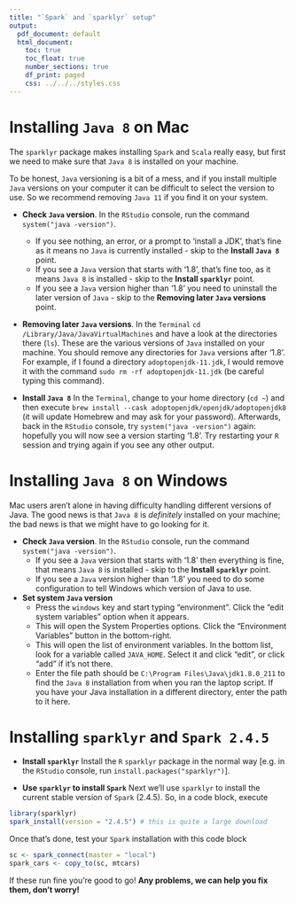 ```yaml
---
title: "`Spark` and `sparklyr` setup"
output:
  pdf_document: default
  html_document:
    toc: true
    toc_float: true
    number_sections: true
    df_print: paged
    css: ../../../styles.css
---
```



# Installing `Java 8` on Mac

The `sparklyr` package makes installing `Spark` and `Scala` really easy, but first we need to make sure that `Java 8` is installed on your machine.

To be honest, `Java` versioning is a bit of a mess, and if you install multiple `Java` versions on your computer it can be difficult to select the version to use. So we recommend removing `Java 11` if you find it on your system.

* **Check `Java` version**. In the `RStudio` console, run the command `system("java -version")`. 
  - If you see nothing, an error, or a prompt to 'install a JDK', that's fine as it means no `Java` is currently installed - skip to the **Install `Java 8`** point. 
  - If you see a `Java` version that starts with '1.8', that's fine too, as it means `Java 8` is installed - skip to the **Install `sparklyr`** point. 
  - If you see a `Java` version higher than '1.8' you need to uninstall the later version of `Java` - skip to the **Removing later `Java` versions** point.


* **Removing later `Java` versions**. In the `Terminal` `cd /Library/Java/JavaVirtualMachines` and have a look at the directories there (`ls`). These are the various versions of `Java` installed on your machine. You should remove any directories for `Java` versions after '1.8'. For example, if I found a directory `adoptopenjdk-11.jdk`, I would remove it with the command `sudo rm -rf adoptopenjdk-11.jdk` (be careful typing this command). 


* **Install `Java 8`** In the `Terminal`, change to your home directory (`cd ~`) and then execute `brew install --cask adoptopenjdk/openjdk/adoptopenjdk8` (it will update Homebrew and may ask for your password). Afterwards, back in the `RStudio` console, try `system("java -version")` again: hopefully you will now see a version starting '1.8'. Try restarting your `R` session and trying again if you see any other output. 



# Installing `Java 8` on Windows

Mac users aren't alone in having difficulty handling different versions of Java. The good news is that `Java 8` is *definitely* installed on your machine; the bad news is that we might have to go looking for it. 

* **Check `Java` version**. In the `RStudio` console, run the command `system("java -version")`.
  - If you see a `Java` version that starts with '1.8' then everything is fine, that means `Java 8` is installed - skip to the **Install `sparklyr`** point. 
  - If you see a `Java` version higher than '1.8' you need to do some configuration to tell Windows which version of Java to use.
  
* **Set system `Java` version**
  - Press the `windows` key and start typing "environment". Click the "edit system variables" option when it appears.
  - This will open the System Properties options. Click the "Environment Variables" button in the bottom-right.
  - This will open the list of environment variables. In the bottom list, look for a variable called `JAVA_HOME`. Select it and click "edit", or click "add" if it's not there.
  - Enter the file path should be `C:\Program Files\Java\jdk1.8.0_211` to find the `Java 8` installation from when you ran the laptop script. If you have your Java installation in a different directory, enter the path to it here. 



# Installing `sparklyr` and `Spark 2.4.5`

* **Install `sparklyr`** Install the `R` `sparklyr` package in the normal way [e.g. in the `RStudio` console, run `install.packages("sparklyr")`].


* **Use `sparklyr` to install `Spark`** Next we'll use `sparklyr` to install the current stable version of `Spark` (2.4.5). So, in a code block, execute

```r
library(sparklyr)
spark_install(version = "2.4.5") # this is quite a large download
```

Once that's done, test your `Spark` installation with this code block

```r
sc <- spark_connect(master = "local")
spark_cars <- copy_to(sc, mtcars)
```

If these run fine you're good to go! **Any problems, we can help you fix them, don't worry!**

